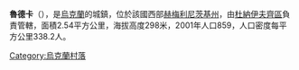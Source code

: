 {{coord|48|58|12|N|26|39|10|E|scale:100000|display=title}}

'''魯德卡'''（{{lang-uk|Рудка}}），是[[烏克蘭|烏克蘭]]的城鎮，位於該國西部[[赫梅利尼茨基州|赫梅利尼茨基州]]，由[[杜納伊夫齊區|杜納伊夫齊區]]負責管轄，面積2.54平方公里，海拔高度298米，2001年人口859，人口密度每平方公里338.2人。

{{Ukraine-geo-stub}}
[[Category:烏克蘭村落|Category:烏克蘭村落]]